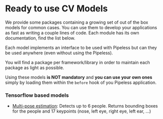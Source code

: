 # Ready to use CV Models

We provide some packages containing a growing set of out of the box models for common cases. You can use them to develop your applications as fast as writing a couple lines of code. Each module has its own documentation, find the list below.

Each model implements an interface to be used with Pipeless but can they be used anywhere (even without using the Pipeless).

You will find a package per framework/library in order to maintain each package as light as possible.

Using these models **is NOT mandatory** and **you can use your own ones** simply by loading them within the `before` hook of you Pipeless application.

### Tensorflow based models

* [Multi-pose estimation](/v0/models/tensorflow/multi-pose-estimation): Detects up to 6 people. Returns bounding boxes for the people and 17 keypoints (nose, left eye, right eye, left ear, ...)